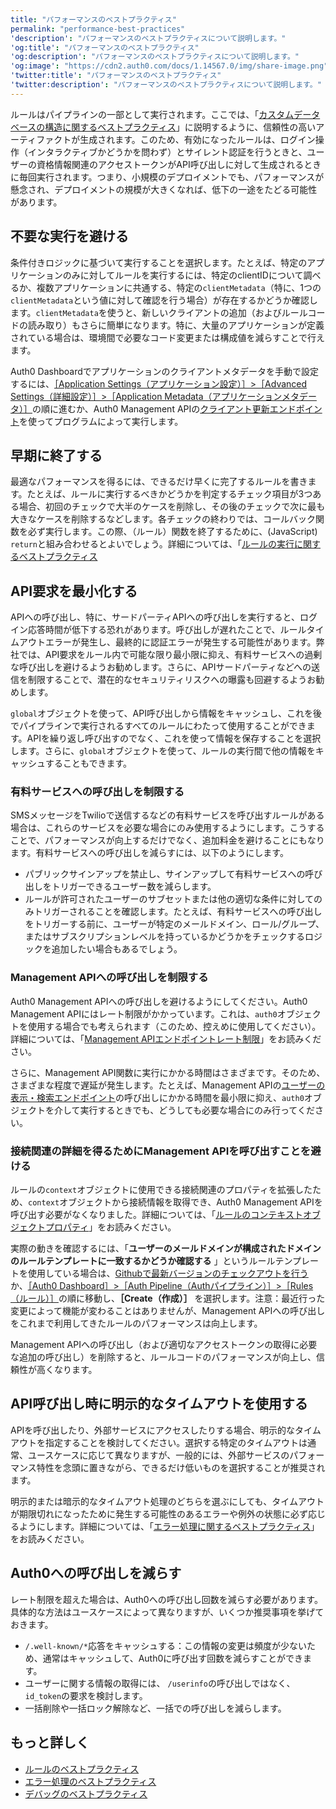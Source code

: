 ```yaml
---
title: "パフォーマンスのベストプラクティス"
permalink: "performance-best-practices"
'description': "パフォーマンスのベストプラクティスについて説明します。"
'og:title': "パフォーマンスのベストプラクティス"
'og:description': "パフォーマンスのベストプラクティスについて説明します。"
'og:image': "https://cdn2.auth0.com/docs/1.14567.0/img/share-image.png"
'twitter:title': "パフォーマンスのベストプラクティス"
'twitter:description': "パフォーマンスのベストプラクティスについて説明します。"
---
```


ルールはパイプラインの一部として実行されます。ここでは、「[カスタムデータベースの構造に関するベストプラクティス](/docs/ja-jp/authenticate/database-connections/custom-db/custom-database-connections-scripts/anatomy)」に説明するように、信頼性の高いアーティファクトが生成されます。このため、有効になったルールは、ログイン操作（インタラクティブかどうかを問わず）とサイレント認証を行うときと、ユーザーの資格情報関連のアクセストークンがAPI呼び出しに対して生成されるときに毎回実行されます。つまり、小規模のデプロイメントでも、パフォーマンスが懸念され、デプロイメントの規模が大きくなれば、低下の一途をたどる可能性があります。

## 不要な実行を避ける

条件付きロジックに基づいて実行することを選択します。たとえば、特定のアプリケーションのみに対してルールを実行するには、特定のclientIDについて調べるか、複数アプリケーションに共通する、特定の`clientMetadata`（特に、1つの`clientMetadata`という値に対して確認を行う場合）が存在するかどうか確認します。`clientMetadata`を使うと、新しいクライアントの追加（およびルールコードの読み取り）もさらに簡単になります。特に、大量のアプリケーションが定義されている場合は、環境間で必要なコード変更または構成値を減らすことで行えます。

<Tooltip data-tooltip-id="react-containers-DefinitionTooltip-0" href="/docs/ja-jp/glossary?term=auth0-dashboard" tip="Auth0 Dashboard: サービスを構成するためのAuth0の主製品。" cta="用語集の表示">Auth0 Dashboard</Tooltip>でアプリケーションのクライアントメタデータを手動で設定するには、[［Application Settings（アプリケーション設定）］>［Advanced Settings（詳細設定）］>［Application Metadata（アプリケーションメタデータ）］](https://manage.auth0.com/#/applications/)の順に進むか、Auth0 <Tooltip data-tooltip-id="react-containers-DefinitionTooltip-0" href="/docs/ja-jp/glossary?term=management-api" tip="Management API: 顧客が管理タスクを実行できるようにするための製品。" cta="用語集の表示">Management API</Tooltip>の[クライアント更新エンドポイント](https://auth0.com/docs//api/management/v2#!/Clients/patch_clients_by_id)を使ってプログラムによって実行します。

## 早期に終了する

最適なパフォーマンスを得るには、できるだけ早くに完了するルールを書きます。たとえば、ルールに実行するべきかどうかを判定するチェック項目が3つある場合、初回のチェックで大半のケースを削除し、その後のチェックで次に最も大きなケースを削除するなどします。各チェックの終わりでは、コールバック関数を必ず実行します。この際、（ルール）関数を終了するために、(JavaScript) `return`と組み合わせるとよいでしょう。詳細については、「[ルールの実行に関するベストプラクティス](/docs/ja-jp/rules-best-practices/rules-execution-best-practices)

## API要求を最小化する

APIへの呼び出し、特に、サードパーティAPIへの呼び出しを実行すると、ログイン応答時間が低下する恐れがあります。呼び出しが遅れたことで、ルールタイムアウトエラーが発生し、最終的に認証エラーが発生する可能性があります。弊社では、API要求をルール内で可能な限り最小限に抑え、有料サービスへの過剰な呼び出しを避けるようお勧めします。さらに、APIサードパーティなどへの送信を制限することで、潜在的なセキュリティリスクへの曝露も回避するようお勧めします。

`global`オブジェクトを使って、API呼び出しから情報をキャッシュし、これを後でパイプラインで実行されるすべてのルールにわたって使用することができます。APIを繰り返し呼び出すのでなく、これを使って情報を保存することを選択します。さらに、`global`オブジェクトを使って、ルールの実行間で他の情報をキャッシュすることもできます。

### 有料サービスへの呼び出しを制限する

SMSメッセージをTwilioで送信するなどの有料サービスを呼び出すルールがある場合は、これらのサービスを必要な場合にのみ使用するようにします。こうすることで、パフォーマンスが向上するだけでなく、追加料金を避けることにもなります。有料サービスへの呼び出しを減らすには、以下のようにします。

* パブリックサインアップを禁止し、サインアップして有料サービスへの呼び出しをトリガーできるユーザー数を減らします。
* ルールが許可されたユーザーのサブセットまたは他の適切な条件に対してのみトリガーされることを確認します。たとえば、有料サービスへの呼び出しをトリガーする前に、ユーザーが特定のメールドメイン、ロール/グループ、またはサブスクリプションレベルを持っているかどうかをチェックするロジックを追加したい場合もあるでしょう。

### Management APIへの呼び出しを制限する

Auth0 Management APIへの呼び出しを避けるようにしてください。Auth0 Management APIにはレート制限がかかっています。これは、`auth0`オブジェクトを使用する場合でも考えられます（このため、控えめに使用してください）。詳細については、「[Management APIエンドポイントレート制限](/docs/ja-jp/troubleshoot/customer-support/operational-policies/rate-limit-policy/management-api-endpoint-rate-limits)」をお読みください。

さらに、Management API関数に実行にかかる時間はさまざまです。そのため、さまざまな程度で遅延が発生します。たとえば、Management APIの[ユーザーの表示・検索エンドポイント](https://auth0.com/docs/api/management/v2#!/Users/get_users)の呼び出しにかかる時間を最小限に抑え、`auth0`オブジェクトを介して実行するときでも、どうしても必要な場合にのみ行ってください。

### 接続関連の詳細を得るためにManagement APIを呼び出すことを避ける

ルールの`context`オブジェクトに使用できる接続関連のプロパティを拡張したため、`context`オブジェクトから接続情報を取得でき、Auth0 Management APIを呼び出す必要がなくなりました。詳細については、「[ルールのコンテキストオブジェクトプロパティ](/docs/ja-jp/customize/rules/context-object)」をお読みください。

実際の動きを確認するには、「**ユーザーのメールドメインが構成されたドメインのルールテンプレートに一致するかどうか確認する** 」というルールテンプレートを使用している場合は、[Githubで最新バージョンのチェックアウトを行う](https://github.com/auth0/rules/blob/master/src/rules/check-domains-against-connection-aliases.js)か、[［Auth0 Dashboard］>［Auth Pipeline（Authパイプライン）］>［Rules（ルール）］](https://manage.auth0.com/#/rules/new)の順に移動し、**［Create（作成）］** を選択します。注意：最近行った変更によって機能が変わることはありませんが、Management APIへの呼び出しをこれまで利用してきたルールのパフォーマンスは向上します。

Management APIへの呼び出し（および適切なアクセストークンの取得に必要な追加の呼び出し）を削除すると、ルールコードのパフォーマンスが向上し、信頼性が高くなります。

## API呼び出し時に明示的なタイムアウトを使用する

APIを呼び出したり、外部サービスにアクセスしたりする場合、明示的なタイムアウトを指定することを検討してください。選択する特定のタイムアウトは通常、ユースケースに応じて異なりますが、一般的には、外部サービスのパフォーマンス特性を念頭に置きながら、できるだけ低いものを選択することが推奨されます。

明示的または暗示的なタイムアウト処理のどちらを選ぶにしても、タイムアウトが期限切れになったために発生する可能性のあるエラーや例外の状態に必ず応じるようにします。詳細については、「[エラー処理に関するベストプラクティス](/docs/ja-jp/troubleshoot/error-handling-best-practices)」をお読みください。

## Auth0への呼び出しを減らす

レート制限を超えた場合は、Auth0への呼び出し回数を減らす必要があります。具体的な方法はユースケースによって異なりますが、いくつか推奨事項を挙げておきます。

* `/.well-known/*`応答をキャッシュする：この情報の変更は頻度が少ないため、通常はキャッシュして、Auth0に呼び出す回数を減らすことができます。
* ユーザーに関する情報の取得には、 `/userinfo`の呼び出しではなく、 `id_token`の要求を検討します。
* 一括削除や一括ロック解除など、一括での呼び出しを減らします。

## もっと詳しく

* [ルールのベストプラクティス](/docs/ja-jp/rules-best-practices)
* [エラー処理のベストプラクティス](/docs/ja-jp/troubleshoot/error-handling-best-practices)
* [デバッグのベストプラクティス](/docs/ja-jp/troubleshoot/debugging-best-practices)